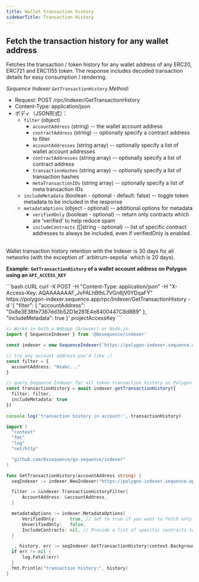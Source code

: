 ```yaml
---
title: Wallet transaction history
sidebarTitle: Transaction History
---
```


## Fetch the transaction history for any wallet address
Fetches the transaction / token history for any wallet address of any ERC20, ERC721 and ERC1155 token.
The response includes decoded transaction details for easy consumption / rendering.

_Sequence Indexer `GetTransactionHistory` Method:_
- Request: POST /rpc/Indexer/GetTransactionHistory
- Content-Type: application/json
- ボディ（JSON形式）：
  - `filter` (object)
    - `accountAddress` (string) -- the wallet account address
    - `contractAddress` (string) -- optionally specify a contract address to filter
    - `accountAddresses` (string array) -- optionally specify a list of wallet account addresses
    - `contractAddresses` (string array) -- optionally specify a list of contract address
    - `transactionHashes` (string array) -- optionally specify a list of transaction hashes
    - `metaTransactionIDs` (string array) -- optionally specify a list of meta transaction IDs
  - `includeMetadata` (boolean - optional - default: false) -- toggle token metadata to be included in the response
  - `metadataOptions` (object - optional) -- additional options for metadata
    - `verifiedOnly` (boolean - optional) -- return only contracts which are 'verified' to help reduce spam
    - `includeContracts` (\[]string - optional) -- list of specific contract addresses to always be included, even if verifiedOnly is enabled.

<br />

<Note>
  Wallet transaction history retention with the Indexer is 30 days for all networks (with the exception of `arbitrum-sepolia` which is 20 days).
</Note>

**Example: `GetTransactionHistory` of a wallet account address on Polygon using an `API_ACCESS_KEY`**

<CodeGroup>
  ```bash cURL
  curl -X POST -H "Content-Type: application/json" -H "X-Access-Key: AQAAAAAAAF_JvPALhBthL7VGn6jV0YDqaFY" https://polygon-indexer.sequence.app/rpc/Indexer/GetTransactionHistory -d '{ "filter": { "accountAddress": "0x8e3E38fe7367dd3b52D1e281E4e8400447C8d8B9" }, "includeMetadata": true }'
  projectAccessKey
  ```

  ```ts Typescript
  // Works in both a Webapp (browser) or Node.js:
  import { SequenceIndexer } from '@0xsequence/indexer'

  const indexer = new SequenceIndexer('https://polygon-indexer.sequence.app', 'AQAAAAAAAF_JvPALhBthL7VGn6jV0YDqaFY')

  // try any account address you'd like :)
  const filter = {
  	accountAddress: "0xabc..."
  }

  // query Sequence Indexer for all token transaction history on Polygon
  const transactionHistory = await indexer.getTransactionHistory({
  	filter: filter,
  	includeMetadata: true
  })
  	
  console.log('transaction history in account:', transactionHistory)
  ```

  ```go Go
  import (
  	"context"
  	"fmt"
  	"log"
  	"net/http"

  	"github.com/0xsequence/go-sequence/indexer"
  )

  func GetTransactionHistory(accountAddress string) {
  	seqIndexer := indexer.NewIndexer("https://polygon-indexer.sequence.app", "AQAAAAAAAF_JvPALhBthL7VGn6jV0YDqaFY")

  	filter := &indexer.TransactionHistoryFilter{
  		AccountAddress: &accountAddress,
  	}

  	metadataOptions := indexer.MetadataOptions{
  		VerifiedOnly:     true, // Set to true if you want to fetch only verified contracts
  		UnverifiedOnly:   false,
  		IncludeContracts: nil, // Provide a list of specific contracts to include, if any
  	}

  	_, history, err := seqIndexer.GetTransactionHistory(context.Background(), filter, nil, nil, &metadataOptions)
  	if err != nil {
  		log.Fatal(err)
  	}
  	fmt.Println("transaction history:", history)
  }
  ```
</CodeGroup>